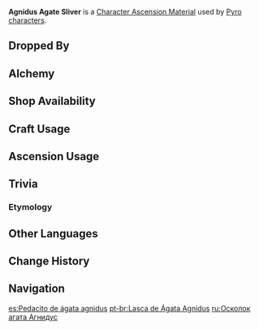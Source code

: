 {{Item Infobox
|id           = 104111
|image        = Item Agnidus Agate Sliver.png
|type         = Character Ascension Materials
|invCategory  = Character Development Items
|group        = Agnidus Agate
|group2       = Ascension Gems
|rarity       = 2
|description  = Character Ascension Material.
|source1      = Dropped by [[Normal Bosses]] and [[Weekly Bosses]]
|source2      = [[Alchemy]]
|source3      = {{Sold By}}
|source4      = [[Commission]] Bonus Rewards
|source5      = [[Parametric Transformer]]
}}
'''Agnidus Agate Sliver''' is a [[Character Ascension Material]] used by [[Pyro]] [[characters]].

==Dropped By== 
{{Dropped By}}

==Alchemy==
{{Recipe
|type = Converting
|Varunada Lazurite Sliver = 1
|Dust of Azoth = 1
|sort = Varunada Lazurite Sliver,Dust of Azoth
}}
{{Recipe
|type = Converting
|Vajrada Amethyst Sliver = 1
|Dust of Azoth = 1
|sort = Vajrada Amethyst Sliver,Dust of Azoth
}}
{{Recipe
|type = Converting
|Vayuda Turquoise Sliver = 1
|Dust of Azoth = 1
|sort = Vayuda Turquoise Sliver,Dust of Azoth
}}
{{Recipe
|type = Converting
|Shivada Jade Sliver = 1
|Dust of Azoth = 1
|sort = Shivada Jade Sliver,Dust of Azoth
}}
{{Recipe
|type = Converting
|Prithiva Topaz Sliver = 1
|Dust of Azoth = 1
|sort = Prithiva Topaz Sliver,Dust of Azoth
}}

==Shop Availability==
{{Shop Availability|currency=[[Sigil]]}}

==Craft Usage==
{{Craft Usage}}

==Ascension Usage==
{{Ascension Usage}}

==Trivia==
===Etymology===
{{Transclude|Agnidus Agate|Etymology}}

==Other Languages==
{{Other Languages
|en      = Agnidus Agate Sliver
|zhs     = 燃愿玛瑙碎屑
|zhs_rm  = Rán Yuàn Mǎ'nǎo Suìxiè
|zht     = 燃願瑪瑙碎屑
|zht_rm  = Rán Yuàn Mǎ'nǎo Suìxiè
|zh_tl   = {{w|Clastic}} of Burning Wish Agate
|ja      = 炎願のアゲート・砕屑
|ja_rm   = Engan no Ageeto - Saisetsu{{Assumed}}
|ja_tl   = Agate of Burning Desire - {{w|Clastic}}
|ko      = 불타오르는 마노 가루
|ko_rm   = Bultaoreuneun Mano Garu
|ko_tl   = Burning Agate Dust
|es      = Pedacito de ágata agnidus
|es_tl   = Agnidus Agate Nibble
|fr      = Éclat d'agate agnidus
|fr_tl   = Agnidus Agate Sliver
|ru      = Осколок агата Агнидус
|ru_tl   = 
|th      = Agnidus Agate Sliver
|vi      = Vụn {{tt|Mã Não|瑪瑙}} Cháy
|vi_tl   = Shard of Burning Agate
|de      = Agnidus-Achat-Splitter
|de_tl   = Agnidus Agate Sliver
|id      = Agnidus Agate Sliver
|pt      = Lasca de Ágata Agnidus
|pt_tl   = 
}}

==Change History==
{{Change History|1.0}}

==Navigation==
{{Development Item Navbox|type=Character Materials}}

[[es:Pedacito de ágata agnidus]]
[[pt-br:Lasca de Ágata Agnidus]]
[[ru:Осколок агата Агнидус]]